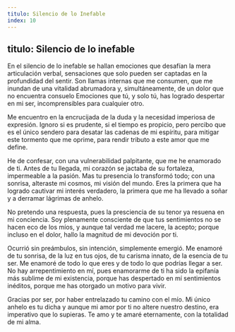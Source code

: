 ```yaml
---
titulo: Silencio de lo Inefable
index: 10
---
```

titulo: Silencio de lo inefable
---

En el silencio de lo inefable se hallan emociones que desafían la mera
articulación verbal, sensaciones que solo pueden ser captadas en la profundidad del
sentir. Son llamas internas que me consumen, que me inundan de una vitalidad
abrumadora y, simultáneamente, de un dolor que no encuentra consuelo Emociones
que tú, y solo tú, has logrado despertar en mi ser, incomprensibles para
cualquier otro.

Me encuentro en la encrucijada de la duda y la necesidad imperiosa de expresión. Ignoro si
es prudente, si el tiempo es propicio, pero percibo que es el único sendero para
desatar las cadenas de mi espíritu, para mitigar este tormento que me oprime, para
rendir tributo a este amor que me define.

He de confesar, con una vulnerabilidad palpitante, que me he enamorado de ti. Antes de tu
llegada, mi corazón se jactaba de su fortaleza, impermeable a la pasión. Mas tu
presencia lo transformó todo; con una sonrisa, alteraste mi cosmos, mi visión del
mundo. Eres la primera que ha logrado cautivar mi interés verdadero, la primera que
me ha llevado a soñar y a derramar lágrimas de anhelo.

No pretendo una respuesta, pues la presciencia de su tenor ya resuena en mi conciencia.
Soy plenamente consciente de que tus sentimientos no se hacen eco de los míos, y aunque
tal verdad me lacere, la acepto; porque incluso en el dolor, hallo la magnitud de
mi devoción por ti.

Ocurrió sin preámbulos, sin intención, simplemente emergió. Me enamoré de tu sonrisa, de
la luz en tus ojos, de tu carisma innato, de la esencia de tu ser. Me enamoré de todo
lo que eres y de todo lo que podrías llegar a ser. No hay arrepentimiento en mí,
pues enamorarme de ti ha sido la epifanía más sublime de mi existencia, porque has
despertado en mí sentimientos inéditos, porque me has otorgado un motivo para vivir.

Gracias por ser, por haber entrelazado tu camino con el mío. Mi único anhelo es tu dicha
y aunque mi amor por ti no altere nuestro destino, era imperativo que lo supieras.
Te amo y te amaré eternamente, con la totalidad de mi alma.
